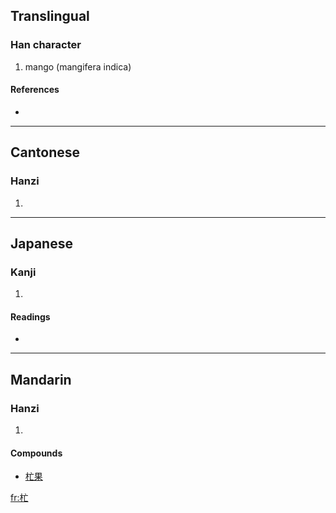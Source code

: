 ==Translingual==

===Han character===
{{Han char|rn=75|rad=木|as=03|sn=7|four=|canj=木卜女 (DYV)}}

# mango (mangifera indica)

====References====
* {{Han ref|kx=0513.011|hdz=21161.100|uh=6767|ud=26471}}

----

==Cantonese==

===Hanzi===
{{yue-hanzi|jyut=|y=mōng}}

# {{defn|Cantonese}}

----

==Japanese==

===Kanji===
{{ja-kanji|grade=|rs=木03}}

# {{defn|Japanese}}

====Readings====
* {{ja-readings|on=[[まん]] (man)|kun=}}

----

==Mandarin==

===Hanzi===
{{cmn-hanzi|pin=[[mǎ]] ([[ma3]]), [[máng]] ([[mang2]])|wg=ma<sup>3</sup>, mang<sup>2</sup>}}

# {{defn|Mandarin}}

====Compounds====
* [[杧果]]

[[fr:杧]]